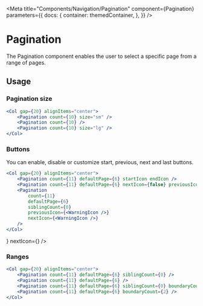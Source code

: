 
<Meta
    title="Components/Navigation/Pagination"
    component={Pagination}
    parameters={{
        docs: {
            container: themedContainer,
        },
    }}
/>

# Pagination

The Pagination component enables the user to select a specific page from a range of pages.

<Canvas>
    <Col gap={20} alignItems="center">
        <Pagination count={10} />
    </Col>
</Canvas>

## Usage

### Pagination size

```jsx
<Col gap={20} alignItems="center">
    <Pagination count={10} size="sm" />
    <Pagination count={10} />
    <Pagination count={10} size="lg" />
</Col>
```

<Canvas>
    <Col gap={20} alignItems="center">
        <Pagination count={10} size="sm" />
        <Pagination count={10} />
        <Pagination count={10} size="lg" />
    </Col>
</Canvas>

### Buttons

You can enable, disable or customize start, previous, next and last buttons.

```jsx
<Col gap={20} alignItems="center">
    <Pagination count={11} defaultPage={6} startIcon endIcon />
    <Pagination count={11} defaultPage={6} nextIcon={false} previousIcon={false} />
    <Pagination
        count={11}
        defaultPage={6}
        siblingCount={0}
        previousIcon={<WarningIcon />}
        nextIcon={<WarningIcon />}
    />
</Col>
```

<Canvas>
    <Col gap={20} alignItems="center">
        <Pagination count={11} defaultPage={6} startIcon endIcon />
        <Pagination count={11} defaultPage={6} nextIcon={false} previousIcon={false} />
        <Pagination
            count={11}
            defaultPage={6}
            siblingCount={0}
            previousIcon={<WarningIcon />}
            nextIcon={<WarningIcon />}
        />
    </Col>
</Canvas>

### Ranges

```jsx
<Col gap={20} alignItems="center">
    <Pagination count={11} defaultPage={6} siblingCount={0} />
    <Pagination count={11} defaultPage={6} />
    <Pagination count={11} defaultPage={6} siblingCount={0} boundaryCount={2} />
    <Pagination count={11} defaultPage={6} boundaryCount={2} />
</Col>
```

<Canvas>
    <Col gap={20} alignItems="center">
        <Pagination count={11} defaultPage={6} siblingCount={0} />
        <Pagination count={11} defaultPage={6} />
        <Pagination count={11} defaultPage={6} siblingCount={0} boundaryCount={2} />
        <Pagination count={11} defaultPage={6} boundaryCount={2} />
    </Col>
</Canvas>
